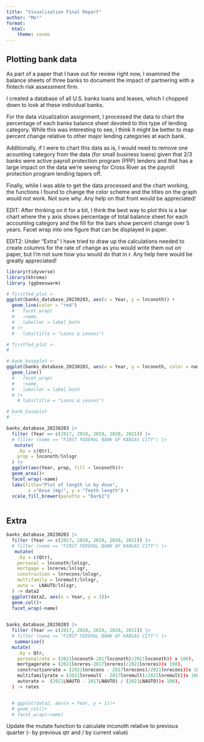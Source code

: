 ```yaml
---
title: "Visualization Final Report"
author: "Me!"
format: 
  html: 
    theme: cosmo
---
```


## 

## Plotting bank data

As part of a paper that I have out for review right now, I examined the balance sheets of three banks to document the impact of partnering with a fintech risk assessment firm.

I created a database of all U.S. banks loans and leases, which I chopped down to look at these individual banks.

For the data vizualization assignment, I processed the data to chart the percentage of each banks balance sheet devoted to this type of lending category. While this was interesting to see, I think it might be better to map percent change relative to other major lending categories at each bank.

Additionally, if I were to chart this data as is, I would need to remove one acounting category from the data (for small business loans) given that 2/3 banks were active payroll protection program (PPP) lenders and that has a large impact on the data we're seeing for Cross River as the payroll protection program lending tapers off.

Finally, while I was able to get the data processed and the chart working, the functions I found to change the color scheme and the titles on the graph would not work. Not sure why. Any help on that front would be appreciated!

EDIT: After thinking on it for a bit, I think the best way to plot this is a bar chart where the y axis shows percentage of total balance sheet for each accounting category and the fill for the bars show percent change over 5 years. Facet wrap into one figure that can be displayed in paper.

EDIT2: Under "Extra" I have tried to draw up the calculations needed to create columns for the rate of change as you would write them out on paper, but I'm not sure how you would do that in r. Any help here would be greatly appreciated!

```r
library(tidyverse)
library(khroma)
library (ggbeeswarm)
```

```r
# firstfed_plot <-
ggplot(banks_database_20230203, aes(x = Year, y = lnconoth)) +
  geom_line(color = "red") 
  #   facet_wrap(
  #   ~name,
  #   labeller = label_both
  # )+
  #   labs(title = "Loans & Leases")

# firstfed_plot <-
# ```
```

```r
# bank_baseplot <-
ggplot(banks_database_20230203, aes(x = Year, y = lnconoth, color = name)) +
  geom_line() 
  #   facet_wrap(
  #   ~name,
  #   labeller = label_both
  # )+
    # labs(title = "Loans & Leases")

# bank_baseplot
# ```
```

```r
banks_database_20230203 |> 
  filter (Year == c(2017, 2018, 2019, 2020, 2021)) |>
  # filter (name == "FIRST FEDERAL BANK OF KANSAS CITY") |>
   mutate(
    .by = c(Qtr),
    prop = lnconoth/lnlsgr
  ) |>
  ggplot(aes(Year, prop, fill = lnconoth))+
  geom_area()+
  facet_wrap(~name)
  labs(title="Plot of length \n by dose",
        x ="Dose (mg)", y = "Teeth length") +
  scale_fill_brewer(palette = "Dark2") 
 

```

## Extra

```r
banks_database_20230203 |> 
  filter (Year == c(2017, 2018, 2019, 2020, 2021)) |>
  # filter (name == "FIRST FEDERAL BANK OF KANSAS CITY") |>
   mutate(
    .by = c(Qtr),
    personal = lnconoth/lnlsgr,
    mortgage = lnreres/lnlsgr, 
    construction = lnrecons/lnlsgr, 
    multifamily = lnremult/lnlsgr, 
    auto = 	LNAUTO/lnlsgr, 
  ) -> data2
  ggplot(data2, aes(x = Year, y = 1))+
  geom_col()+
  facet_wrap(~name)
 
```

```r
banks_database_20230203 |> 
  filter (Year == c(2017, 2018, 2019, 2020, 2021)) |>
  # filter (name == "FIRST FEDERAL BANK OF KANSAS CITY") |>
   summarise()
  mutate(
    .by = Qtr,
    personalrate = (2021lnconoth-2017lnconoth)/2021lnconoth)) x 100),
    mortgagerate = (2021lnreres-2017lnreres)/2021lnreres))x 100),
    constructionrate = (2021lnrecons - 2017lnrecons)/2021lnrecons))x 100),
    multifamilyrate = (2021lnremult - 2017lnremult)/2021lnremult))x 100),
    autorate = 	(2021LNAUTO - 2017LNAUTO) / (2021LNAUTO))x 100),
  ) -> rates


  # ggplot(data2, aes(x = Year, y = 1))+
  # geom_col()+
  # facet_wrap(~name)
```

Update the mutate function to calculate inconoth relative to previous quarter (- by previous qtr and / by current value)
